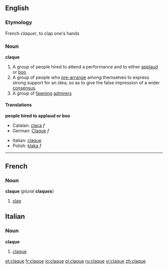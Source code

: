 ==English==

===Etymology===
French ''claquer'', to clap one's hands

===Noun===
'''claque'''

# A group of people hired to attend a performance and to either [[applaud]] or [[boo]]
# A group of people who [[pre-arrange]] among themselves to express strong support for an idea, so as to give the false impression of a wider [[consensus]].
# A group of [[fawning]] [[admirer]]s

====Translations====
'''people hired to applaud or boo'''
{{top}}
*Catalan: [[claca]] ''f''
*German: [[Claque]] ''f''
{{mid}}
*Italian: [[claque#Italian|claque]] {{f}}
*Polish: [[klaka]] ''f''
{{bottom}}

----

==French==

===Noun===
'''claque'''  {{f}} (''plural'' '''claques''')

# [[slap#English|slap]]

==Italian==

===Noun===
'''claque'''  {{f}} {{inv}}

# [[claque#English|claque]]

[[et:claque]]
[[fr:claque]]
[[io:claque]]
[[pl:claque]]
[[ru:claque]]
[[vi:claque]]
[[zh:claque]]